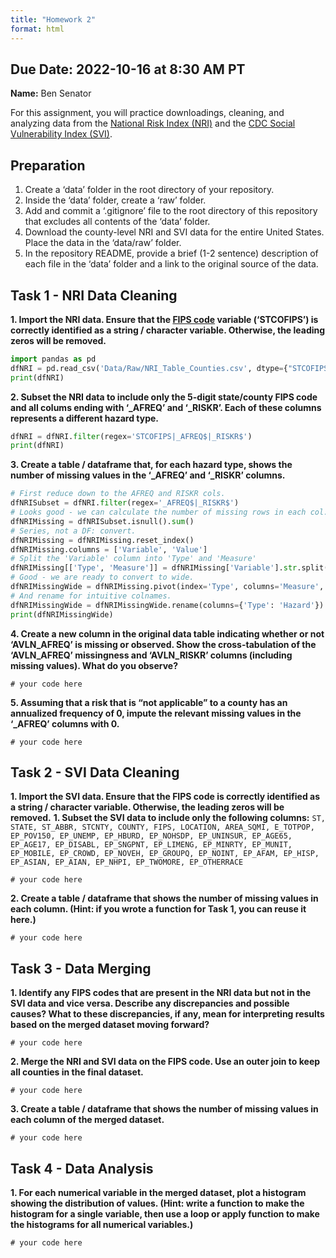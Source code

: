 ```yaml
---
title: "Homework 2"
format: html
---
```


__Due Date:__ 2022-10-16 at 8:30 AM PT
---

__Name:__ Ben Senator

For this assignment, you will practice downloadings, cleaning, and analyzing data from the [National Risk Index (NRI)](https://hazards.fema.gov/nri/) and the [CDC Social Vulnerability Index (SVI)](https://www.atsdr.cdc.gov/placeandhealth/svi/index.html).

## Preparation

1. Create a 'data' folder in the root directory of your repository.
1. Inside the 'data' folder, create a 'raw' folder.
1. Add and commit a '.gitignore' file to the root directory of this repository that excludes all contents of the 'data' folder.
1. Download the county-level NRI and SVI data for the entire United States. Place the data in the 'data/raw' folder.
1. In the repository README, provide a brief (1-2 sentence) description of each file in the 'data' folder and a link to the original source of the data.

## Task 1 - NRI Data Cleaning

__1. Import the NRI data. Ensure that the [FIPS code](https://en.wikipedia.org/wiki/Federal_Information_Processing_Standard_state_code) variable ('STCOFIPS') is correctly identified as a string / character variable. Otherwise, the leading zeros will be removed.__

```python
import pandas as pd
dfNRI = pd.read_csv('Data/Raw/NRI_Table_Counties.csv', dtype={"STCOFIPS": str})
print(dfNRI)
```

__2. Subset the NRI data to include only the 5-digit state/county FIPS code and all colums ending with '\_AFREQ' and '\_RISKR'. Each of these columns represents a different hazard type.__

```python
dfNRI = dfNRI.filter(regex='STCOFIPS|_AFREQ$|_RISKR$')
print(dfNRI)
```

__3. Create a table / dataframe that, for each hazard type, shows the number of missing values in the '\_AFREQ' and '\_RISKR' columns.__

```python
# First reduce down to the AFREQ and RISKR cols.
dfNRISubset = dfNRI.filter(regex='_AFREQ$|_RISKR$')
# Looks good - we can calculate the number of missing rows in each col.
dfNRIMissing = dfNRISubset.isnull().sum()
# Series, not a DF: convert.
dfNRIMissing = dfNRIMissing.reset_index()
dfNRIMissing.columns = ['Variable', 'Value']
# Split the 'Variable' column into 'Type' and 'Measure'
dfNRIMissing[['Type', 'Measure']] = dfNRIMissing['Variable'].str.split('_', expand=True)
# Good - we are ready to convert to wide.
dfNRIMissingWide = dfNRIMissing.pivot(index='Type', columns='Measure', values = 'Value').reset_index()
# And rename for intuitive colnames.
dfNRIMissingWide = dfNRIMissingWide.rename(columns={'Type': 'Hazard'})
print(dfNRIMissingWide)
```

__4. Create a new column in the original data table indicating whether or not 'AVLN_AFREQ' is missing or observed. Show the cross-tabulation of the 'AVLN_AFREQ' missingness and 'AVLN_RISKR' columns (including missing values). What do you observe?__
```
# your code here
```
__5. Assuming that a risk that is "not applicable" to a county has an annualized frequency of 0, impute the relevant missing values in the '\_AFREQ' columns with 0.__
```
# your code here
```


## Task 2 - SVI Data Cleaning

__1. Import the SVI data. Ensure that the FIPS code is correctly identified as a string / character variable. Otherwise, the leading zeros will be removed.__
__1. Subset the SVI data to include only the following columns:__
`ST, STATE, ST_ABBR, STCNTY, COUNTY, FIPS, LOCATION, AREA_SQMI, E_TOTPOP, EP_POV150, EP_UNEMP, EP_HBURD, EP_NOHSDP, EP_UNINSUR, EP_AGE65, EP_AGE17, EP_DISABL, EP_SNGPNT, EP_LIMENG, EP_MINRTY, EP_MUNIT, EP_MOBILE, EP_CROWD, EP_NOVEH, EP_GROUPQ, EP_NOINT, EP_AFAM, EP_HISP, EP_ASIAN, EP_AIAN, EP_NHPI, EP_TWOMORE, EP_OTHERRACE`
```
# your code here
```
__2. Create a table / dataframe that shows the number of missing values in each column.
(Hint: if you wrote a function for Task 1, you can reuse it here.)__

```
# your code here
```

## Task 3 - Data Merging
__1. Identify any FIPS codes that are present in the NRI data but not in the SVI data and vice versa. Describe any discrepancies and possible causes? What to these discrepancies, if any, mean for interpreting results based on the merged dataset moving forward?__
```
# your code here
```
__2. Merge the NRI and SVI data on the FIPS code. Use an outer join to keep all counties in the final dataset.__
```
# your code here
```
__3. Create a table / dataframe that shows the number of missing values in each column of the merged dataset.__

```
# your code here
```

## Task 4 - Data Analysis

__1. For each numerical variable in the merged dataset, plot a histogram showing the distribution of values.
(Hint: write a function to make the histogram for a single variable, then use a loop or apply function to make the histograms for all numerical variables.)__

```
# your code here
```

